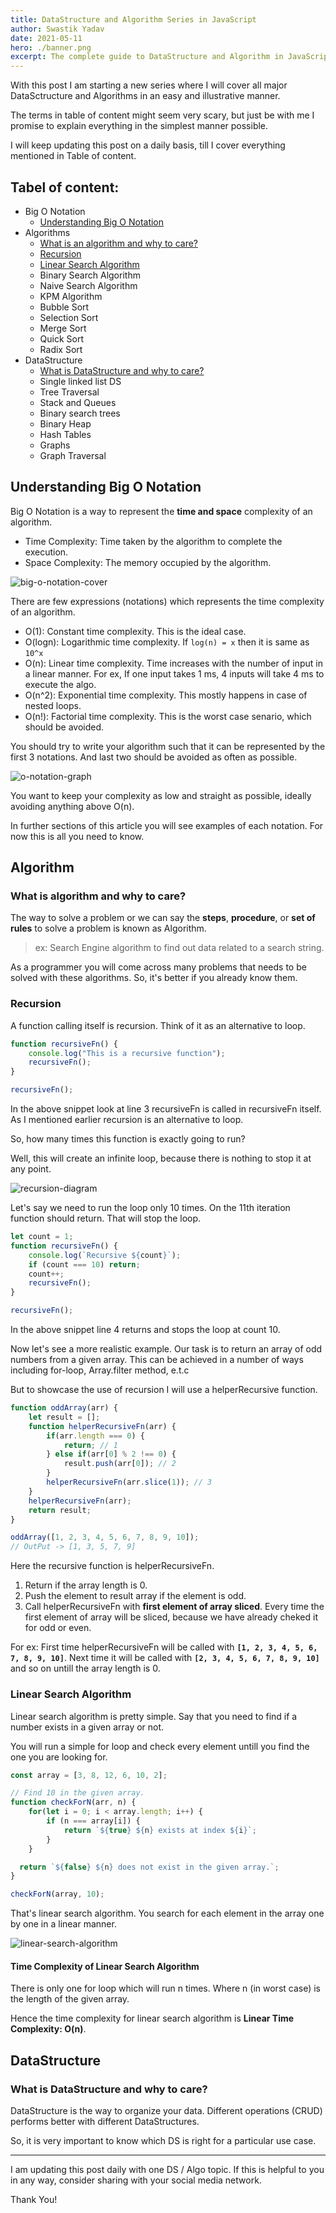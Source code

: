 ```yaml
---
title: DataStructure and Algorithm Series in JavaScript
author: Swastik Yadav
date: 2021-05-11
hero: ./banner.png
excerpt: The complete guide to DataStructure and Algorithm in JavaScript for beginners. All major DS and Algos.
---
```


With this post I am starting a new series where I will cover all major DataSctructure and Algorithms in an easy and illustrative manner.

The terms in table of content might seem very scary, but just be with me I promise to explain everything in the simplest manner possible.

I will keep updating this post on a daily basis, till I cover everything mentioned in Table of content.

## Tabel of content:
- Big O Notation
	- [Understanding Big O Notation](#big-o-notation)
- Algorithms
	- [What is an algorithm and why to care?](#what-is-algo)
	- [Recursion](#recursion)
	- [Linear Search Algorithm](#linear-search)
	- Binary Search Algorithm
	- Naive Search Algorithm
	- KPM Algorithm
	- Bubble Sort
	- Selection Sort
	- Merge Sort
	- Quick Sort
	- Radix Sort
- DataStructure
	- [What is DataStructure and why to care?](#what-is-ds)
	- Single linked list DS
	- Tree Traversal
	- Stack and Queues
	- Binary search trees
	- Binary Heap
	- Hash Tables
	- Graphs
	- Graph Traversal

## <a name="big-o-notation">Understanding Big O Notation</a>
Big O Notation is a way to represent the **time and space** complexity of an algorithm.

- Time Complexity: Time taken by the algorithm to complete the execution.
- Space Complexity: The memory occupied by the algorithm. 

![big-o-notation-cover](./algo-complexity.png)

There are few expressions (notations) which represents the time complexity of an algorithm.

- O(1): Constant time complexity. This is the ideal case.
- O(logn): Logarithmic time complexity. If `log(n) = x` then it is same as `10^x`
- O(n): Linear time complexity. Time increases with the number of input in a linear manner. For ex, If one input takes 1 ms, 4 inputs will take 4 ms to execute the algo.
- O(n^2): Exponential time complexity. This mostly happens in case of nested loops.
- O(n!): Factorial time complexity. This is the worst case senario, which should be avoided.

You should try to write your algorithm such that it can be represented by the first 3 notations. And last two should be avoided as often as possible.

![o-notation-graph](./o-notation-graph.png)

You want to keep your complexity as low and straight as possible, ideally avoiding anything above O(n).

In further sections of this article you will see examples of each notation. For now this is all you need to know.

## Algorithm
### <a name="what-is-algo">What is algorithm and why to care?</a>
The way to solve a problem or we can say the **steps**, **procedure**, or **set of rules** to solve a problem is known as Algorithm.

<blockquote>ex: Search Engine algorithm to find out data related to a search string.</blockquote>

As a programmer you will come across many problems that needs to be solved with these algorithms. So, it's better if you already know them.

### <a name="recursion">Recursion</a>
A function calling itself is recursion. Think of it as an alternative to loop.

```js
function recursiveFn() {
	console.log("This is a recursive function");
	recursiveFn();
}

recursiveFn();
```
In the above snippet look at line 3 recursiveFn is called in recursiveFn itself. As I mentioned earlier recursion is an alternative to loop.

So, how many times this function is exactly going to run?

Well,  this will create an infinite loop, because there is nothing to stop it at any point.

![recursion-diagram](./recursivefn1.svg)

Let's say we need to run the loop only 10 times. On the 11th iteration function should return. That will stop the loop.

```js
let count = 1;
function recursiveFn() {
	console.log(`Recursive ${count}`);
	if (count === 10) return;
	count++;
	recursiveFn();
}

recursiveFn();
```
In the above snippet line 4 returns and stops the loop at count 10.

Now let's see a more realistic example. Our task is to return an array of odd numbers from a given array. This can be achieved in a number of ways including for-loop, Array.filter method, e.t.c

But to showcase the use of recursion I will use a helperRecursive function.

```js
function oddArray(arr) {
    let result = [];
    function helperRecursiveFn(arr) {
        if(arr.length === 0) {
            return; // 1
        } else if(arr[0] % 2 !== 0) {
            result.push(arr[0]); // 2
        }
        helperRecursiveFn(arr.slice(1)); // 3
    }
    helperRecursiveFn(arr);
    return result;
}

oddArray([1, 2, 3, 4, 5, 6, 7, 8, 9, 10]);
// OutPut -> [1, 3, 5, 7, 9]
```
Here the recursive function is helperRecursiveFn.
1. Return if the array length is 0.
2. Push the element to result array if the element is odd.
3. Call helperRecursiveFn with **first element of array sliced**. Every time the first element of array will be sliced, because we have already cheked it for odd or even.

For ex: First time helperRecursiveFn will be called with **`[1, 2, 3, 4, 5, 6, 7, 8, 9, 10]`**. Next time it will be called with **`[2, 3, 4, 5, 6, 7, 8, 9, 10]`** and so on untill the array length is 0. 

### <a name="linear-search">Linear Search Algorithm</a>
Linear search algorithm is pretty simple. Say that you need to find if a number exists in a given array or not.

You will run a simple for loop and check every element untill you find the one you are looking for.

```js
const array = [3, 8, 12, 6, 10, 2];

// Find 10 in the given array.
function checkForN(arr, n) {
	for(let i = 0; i < array.length; i++) {
		if (n === array[i]) {
			return `${true} ${n} exists at index ${i}`;
		}
	}

  return `${false} ${n} does not exist in the given array.`;
}

checkForN(array, 10);
```

That's linear search algorithm. You search for each element in the array one by one in a linear manner.

![linear-search-algorithm](./linear-search.svg)

#### Time Complexity of Linear Search Algorithm
There is only one for loop which will run n times. Where n (in worst case) is the length of the given array.

Hence the time complexity for linear search algorithm is **Linear Time Complexity: O(n)**.

## DataStructure
### <a name="what-is-ds">What is DataStructure and why to care?</a>
DataStructure is the way to organize your data. Different operations (CRUD) performs better with different DataStructures.

So, it is very important to know which DS is right for a particular use case.

---
I am updating this post daily with one DS / Algo topic. If this is helpful to you in any way, consider sharing with your social media network.

Thank You!